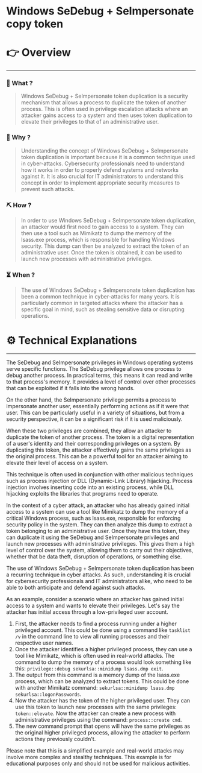 # Windows SeDebug + SeImpersonate copy token


# 👉 Overview

---

### 👀 What ?

> Windows SeDebug + SeImpersonate token duplication is a security mechanism that allows a process to duplicate the token of another process. This is often used in privilege escalation attacks where an attacker gains access to a system and then uses token duplication to elevate their privileges to that of an administrative user.
> 

### 🧐 Why ?

> Understanding the concept of Windows SeDebug + SeImpersonate token duplication is important because it is a common technique used in cyber-attacks. Cybersecurity professionals need to understand how it works in order to properly defend systems and networks against it. It is also crucial for IT administrators to understand this concept in order to implement appropriate security measures to prevent such attacks.
> 

### ⛏️ How ?

> In order to use Windows SeDebug + SeImpersonate token duplication, an attacker would first need to gain access to a system. They can then use a tool such as Mimikatz to dump the memory of the lsass.exe process, which is responsible for handling Windows security. This dump can then be analyzed to extract the token of an administrative user. Once the token is obtained, it can be used to launch new processes with administrative privileges.
> 

### ⏳ When ?

> The use of Windows SeDebug + SeImpersonate token duplication has been a common technique in cyber-attacks for many years. It is particularly common in targeted attacks where the attacker has a specific goal in mind, such as stealing sensitive data or disrupting operations.
> 

# ⚙️ Technical Explanations

---

The SeDebug and SeImpersonate privileges in Windows operating systems serve specific functions. The SeDebug privilege allows one process to debug another process. In practical terms, this means it can read and write to that process's memory. It provides a level of control over other processes that can be exploited if it falls into the wrong hands.

On the other hand, the SeImpersonate privilege permits a process to impersonate another user, essentially performing actions as if it were that user. This can be particularly useful in a variety of situations, but from a security perspective, it can be a significant risk if it is used maliciously.

When these two privileges are combined, they allow an attacker to duplicate the token of another process. The token is a digital representation of a user's identity and their corresponding privileges on a system. By duplicating this token, the attacker effectively gains the same privileges as the original process. This can be a powerful tool for an attacker aiming to elevate their level of access on a system.

This technique is often used in conjunction with other malicious techniques such as process injection or DLL (Dynamic-Link Library) hijacking. Process injection involves inserting code into an existing process, while DLL hijacking exploits the libraries that programs need to operate.

In the context of a cyber attack, an attacker who has already gained initial access to a system can use a tool like Mimikatz to dump the memory of a critical Windows process, such as lsass.exe, responsible for enforcing security policy in the system. They can then analyze this dump to extract a token belonging to an administrative user. Once they have this token, they can duplicate it using the SeDebug and SeImpersonate privileges and launch new processes with administrative privileges. This gives them a high level of control over the system, allowing them to carry out their objectives, whether that be data theft, disruption of operations, or something else.

The use of Windows SeDebug + SeImpersonate token duplication has been a recurring technique in cyber attacks. As such, understanding it is crucial for cybersecurity professionals and IT administrators alike, who need to be able to both anticipate and defend against such attacks.

As an example, consider a scenario where an attacker has gained initial access to a system and wants to elevate their privileges. Let's say the attacker has initial access through a low-privileged user account.

1. First, the attacker needs to find a process running under a higher privileged account. This could be done using a command like `tasklist /v` in the command line to view all running processes and their respective user names.
2. Once the attacker identifies a higher privileged process, they can use a tool like Mimikatz, which is often used in real-world attacks. The command to dump the memory of a process would look something like this: `privilege::debug sekurlsa::minidump lsass.dmp exit`.
3. The output from this command is a memory dump of the lsass.exe process, which can be analyzed to extract tokens. This could be done with another Mimikatz command: `sekurlsa::minidump lsass.dmp sekurlsa::logonPasswords`.
4. Now the attacker has the token of the higher privileged user. They can use this token to launch new processes with the same privileges: `token::elevate`. Now the attacker can create a new process with administrative privileges using the command: `process::create cmd`.
5. The new command prompt that opens will have the same privileges as the original higher privileged process, allowing the attacker to perform actions they previously couldn't.

Please note that this is a simplified example and real-world attacks may involve more complex and stealthy techniques. This example is for educational purposes only and should not be used for malicious activities.
